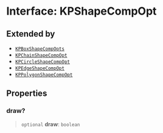 # Interface: KPShapeCompOpt

## Extended by

- [`KPBoxShapeCompOpts`](/KaPlanck/api/interfaces/KPBoxShapeCompOpts47)
- [`KPChainShapeCompOpt`](/KaPlanck/api/interfaces/KPChainShapeCompOpt108)
- [`KPCircleShapeCompOpt`](/KaPlanck/api/interfaces/KPCircleShapeCompOpt171)
- [`KPEdgeShapeCompOpt`](/KaPlanck/api/interfaces/KPEdgeShapeCompOpt236)
- [`KPPolygonShapeCompOpt`](/KaPlanck/api/interfaces/KPPolygonShapeCompOpt297)

## Properties

### draw?

> `optional` **draw**: `boolean`
